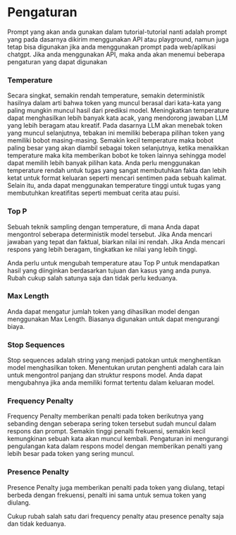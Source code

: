 # Pengaturan 

Prompt yang akan anda gunakan dalam tutorial-tutorial nanti adalah prompt yang pada dasarnya dikirim menggunakan API atau playground, namun juga tetap bisa digunakan jika anda menggunakan prompt pada web/aplikasi chatgpt.
Jika anda menggunakan API, maka anda akan menemui beberapa pengaturan yang dapat digunakan

### Temperature
Secara singkat, semakin rendah temperature, semakin deterministik hasilnya dalam arti bahwa token yang muncul berasal dari kata-kata yang paling mungkin muncul hasil dari prediksi model. Meningkatkan temperature dapat menghasilkan lebih banyak kata acak, yang mendorong jawaban LLM yang lebih beragam atau kreatif. 
Pada dasarnya LLM akan menebak token yang muncul selanjutnya, tebakan ini memiliki beberapa pilihan token yang memiliki bobot masing-masing. Semakin kecil temperature maka bobot paling besar yang akan diambil sebagai token selanjutnya, ketika menaikkan temperature maka kita memberikan bobot ke token lainnya sehingga model dapat memilih lebih banyak pilihan kata.
Anda perlu menggunakan temperature rendah untuk tugas yang sangat membutuhkan fakta dan lebih ketat untuk format keluaran seperti mencari sentimen pada sebuah kalimat. Selain itu, anda dapat menggunakan temperature tinggi untuk tugas yang membutuhkan kreatifitas seperti membuat cerita atau puisi.

### Top P
Sebuah teknik sampling dengan temperature, di mana Anda dapat mengontrol seberapa deterministik model tersebut. Jika Anda mencari jawaban yang tepat dan faktual, biarkan nilai ini rendah. Jika Anda mencari respons yang lebih beragam, tingkatkan ke nilai yang lebih tinggi. 

Anda perlu untuk mengubah temperature atau Top P untuk mendapatkan hasil yang diinginkan berdasarkan tujuan dan kasus yang anda punya. Rubah cukup salah satunya saja dan tidak perlu keduanya.

### Max Length
Anda dapat mengatur jumlah token yang dihasilkan model dengan menggunakan Max Length. Biasanya digunakan untuk dapat mengurangi biaya.

### Stop Sequences
Stop sequences adalah string yang menjadi patokan untuk menghentikan model menghasilkan token. Menentukan urutan penghenti adalah cara lain untuk mengontrol panjang dan struktur respons model. 
Anda dapat mengubahnya jika anda memiliki format tertentu dalam keluaran model.

### Frequency Penalty
Frequency Penalty memberikan penalti pada token berikutnya yang sebanding dengan seberapa sering token tersebut sudah muncul dalam respons dan prompt. Semakin tinggi penalti frekuensi, semakin kecil kemungkinan sebuah kata akan muncul kembali. Pengaturan ini mengurangi pengulangan kata dalam respons model dengan memberikan penalti yang lebih besar pada token yang sering muncul.

### Presence Penalty
Presence Penalty juga memberikan penalti pada token yang diulang, tetapi berbeda dengan frekuensi, penalti ini sama untuk semua token yang diulang. 

Cukup rubah salah satu dari frequency penalty atau presence penalty saja dan tidak keduanya.